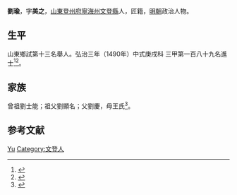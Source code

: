 {{Otheruses|other=名为刘瑜的其他人物|刘瑜}}
{{明清人物信息框
| 姓名 = 劉瑜
| 原名 =
| 圖片名稱= 
| 圖片大小 =
| 圖片說明 = 
| 最高職務 =
| 國家 = 大明 
| 爵位 =
| 籍貫 = [[山東|山東]][[登州府|登州府]][[寧海州|寧海州]][[文登縣|文登縣]]
| 族裔 = 
| 字號 = 
| 諡號 =
| 出生日期 = 三月十四日
| 出生地點 =
| 逝世日期 = 卒年不詳 
| 逝世地點 =
| 墓葬 =
| 配偶 = 王氏
| 親屬 =
| 出身 =
* 弘治三年庚戌科同進士出身
| 經歷 =
| 著作 =  
}}
'''劉瑜'''{{BD|1460年||？年||}}，字'''美之'''，[[山東|山東]][[登州府|登州府]][[寧海州|寧海州]][[文登縣|文登縣]]人，匠籍，[[明朝|明朝]]政治人物。

== 生平 ==
山東鄉試第十三名舉人。弘治三年（1490年）中式庚戌科<!---會試第八十名--->三甲第一百八十九名進士<ref>{{Cite book|title=《[[皇明贡举考|皇明贡举考]]》卷五|last=（明）[[张朝瑞|张朝瑞]]|first=|publisher=《续修四库全书》史部第828册|year=|isbn=|location=|pages=}}</ref><ref>{{Cite book|title=贡举志五种 上|last=鲁小俊，江俊伟著|first=|publisher=武汉：武汉大学出版社|year=2009|isbn=978-7-307-07043-1|location=|pages=}}</ref>。

== 家族 ==
曾祖劉士能；祖父劉顯名；父劉慶，母王氏<ref>{{Cite book|title=天一阁藏明代科举录选刊 登科录 点校本|last=龚延明主编|first=|publisher=宁波出版社|year=2016|isbn=978-7-5526-2320-8|location=宁波|pages=|quote=《天一閣藏明代科舉錄選刊.登科錄》之《弘治三年庚戌科進士登科錄》}}</ref>。

== 参考文献 ==
{{reflist}}

{{弘治三年庚戌科殿試金榜}}

{{Authority control}}
{{DEFAULTSORT:Liu刘}}
[[Category:劉姓|Yu]]
[[Category:文登人|Category:文登人]]